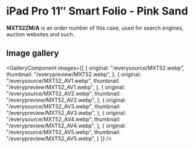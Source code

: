 
# iPad Pro 11″ Smart Folio - Pink Sand

<Callout type='info' emoji='👉🏻'>**MXT52ZM/A** is an order number of this case, used for search engines, auction websites and such.</Callout>

## Image gallery

<GalleryComponent
    images={[
      {
        original: "/everysource/MXT52.webp",
        thumbnail: "/everypreview/MXT52.webp",
      },
      {
        original: "/everysource/MXT52_AV1.webp",
        thumbnail: "/everypreview/MXT52_AV1.webp",
      },
      {
        original: "/everysource/MXT52_AV2.webp",
        thumbnail: "/everypreview/MXT52_AV2.webp",
      },
      {
        original: "/everysource/MXT52_AV3.webp",
        thumbnail: "/everypreview/MXT52_AV3.webp",
      },
      {
        original: "/everysource/MXT52_AV4.webp",
        thumbnail: "/everypreview/MXT52_AV4.webp",
      },
      {
        original: "/everysource/MXT52_AV5.webp",
        thumbnail: "/everypreview/MXT52_AV5.webp",
      }
    ]}
  />
